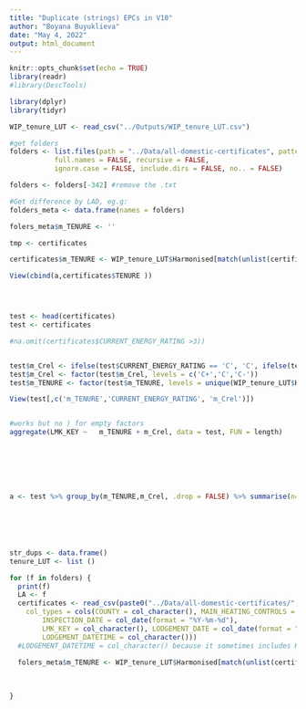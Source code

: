 ```yaml
---
title: "Duplicate (strings) EPCs in V10"
author: "Boyana Buyuklieva"
date: "May 4, 2022"
output: html_document
---
```


```r
knitr::opts_chunk$set(echo = TRUE)
library(readr)
#library(DescTools)

library(dplyr)
library(tidyr)
```



```r
WIP_tenure_LUT <- read_csv("../Outputs/WIP_tenure_LUT.csv")

#get folders
folders <- list.files(path = "../Data/all-domestic-certificates", pattern = NULL, all.files = FALSE,
           full.names = FALSE, recursive = FALSE,
           ignore.case = FALSE, include.dirs = FALSE, no.. = FALSE)

folders <- folders[-342] #remove the .txt
```


```r
#Get difference by LAD, eg.g: 
folders_meta <- data.frame(names = folders)

folers_meta$m_TENURE <- ''
```


```r
tmp <- certificates

certificates$m_TENURE <- WIP_tenure_LUT$Harmonised[match(unlist(certificates$TENURE), WIP_tenure_LUT$Database)]

View(cbind(a,certificates$TENURE ))




test <- head(certificates)
test <- certificates

#na.omit(certificates$CURRENT_ENERGY_RATING >3))


test$m_Crel <- ifelse(test$CURRENT_ENERGY_RATING == 'C', 'C', ifelse(test$CURRENT_ENERGY_RATING %in% c('A', 'B'), 'C+', ifelse(test$CURRENT_ENERGY_RATING %in% c('D', 'E','F','G'),'C-','NA' )))
test$m_Crel <- factor(test$m_Crel, levels = c('C+','C','C-'))
test$m_TENURE <- factor(test$m_TENURE, levels = unique(WIP_tenure_LUT$Harmonised))

View(test[,c('m_TENURE','CURRENT_ENERGY_RATING', 'm_Crel')])


#works but no ) for empty factors
aggregate(LMK_KEY ~   m_TENURE + m_Crel, data = test, FUN = length)







a <- test %>% group_by(m_TENURE,m_Crel, .drop = FALSE) %>% summarise(n=n())







```



```r
str_dups <- data.frame()
tenure_LUT <- list ()

for (f in folders) {
  print(f)
  LA <- f
  certificates <- read_csv(paste0("../Data/all-domestic-certificates/",LA,"/certificates.csv"), 
    col_types = cols(COUNTY = col_character(), MAIN_HEATING_CONTROLS = col_character(),
        INSPECTION_DATE = col_date(format = "%Y-%m-%d"), 
        LMK_KEY = col_character(), LODGEMENT_DATE = col_date(format = "%Y-%m-%d"), 
        LODGEMENT_DATETIME = col_character()))
  #LODGEMENT_DATETIME = col_character() because it sometimes includes H:M:S
  
  folers_meta$m_TENURE <- WIP_tenure_LUT$Harmonised[match(unlist(certificates$TENURE), WIP_tenure_LUT$Database)]
  

  
}
```



